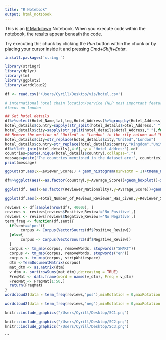 ```yaml
---
title: "R Notebook"
output: html_notebook
---
```


This is an [R Markdown](http://rmarkdown.rstudio.com) Notebook. When you execute code within the notebook, the results appear beneath the code. 

Try executing this chunk by clicking the *Run* button within the chunk or by placing your cursor inside it and pressing *Cmd+Shift+Enter*. 

```r
install.packages("stringr")
```



```r
library(stringr)
library(dplyr)
library(tm)
library(ggplot2)
library(wordcloud2)
```

```r
df <- read.csv('/Users/Cyrill/Desktop/vis/hotel.csv')
```

```r
# international hotel chain location/service (NLP most important features)/...
#focus on london
```




```r
## Get hotel details
df%>%select(Hotel_Name,lat,lng,Hotel_Address)%>%group_by(Hotel_Address)%>%filter(!duplicated(Hotel_Address))->hotel_details
hotel_details$country=sapply(str_split(hotel_details$Hotel_Address," "),function(x){x[length(x)]})
hotel_details$city=sapply(str_split(hotel_details$Hotel_Address," "),function(x){x[length(x)-1]})
## Remove the mention of "United" as "London" in the city column and "Kingdom" as "United Kingdom" in the country column
hotel_details$city=str_replace(hotel_details$city,"United","London")
hotel_details$country=str_replace(hotel_details$country,"Kingdom","United Kingdom")
df%>%left_join(hotel_details[,4:6],by = 'Hotel_Address')->df
countries=paste(unique(hotel_details$country),collapse=",")
message=paste("The countries mentioned in the dataset are:", countries)
print(message)
```



```r
ggplot(df,aes(x=Reviewer_Score)) + geom_histogram(binwidth = 1)+theme_bw()+ggtitle('Distribution of reviewer socres')
```

```r
df%>%ggplot(aes(x=as.factor(country),y=Average_Score))+geom_boxplot()+xlab("Country")+ylab("Average Score")
```



```r
ggplot(df, aes(x=as.factor(Reviewer_Nationality),y=Average_Score))+geom_boxplot()+xlab("Country")+ylab("Average Score")
```



```r
ggplot(df,aes(x=Total_Number_of_Reviews_Reviewer_Has_Given,y=Reviewer_Score)) + geom_point()+theme_bw()+geom_smooth(method = "lm")+ggtitle('Correlation between score and review frequency')
```

```r
reviews <- df[sample(nrow(df), 40000), ]
reviews <- reviews[reviews$Positive_Review!='No Positive',]
reviews <- reviews[reviews$Negative_Review!='No Negative',]
term_freq <- function(df,sent){
  if(sent=='pos'){
       corpus <- Corpus(VectorSource(df$Positive_Review))
  }else{
       corpus <- Corpus(VectorSource(df$Negative_Review))
  }
  corpus <- tm_map(corpus, removeWords, stopwords("SMART"))
  corpus <- tm_map(corpus, removeWords, stopwords("en"))
  corpus <- tm_map(corpus, stripWhitespace)
  dtm <-TermDocumentMatrix(corpus)
  mat_dtm <- as.matrix(dtm)
  v_dtm <- sort(rowSums(mat_dtm),decreasing = TRUE)
  FreqMat <- data.frame(word = names(v_dtm), Freq = v_dtm)
  FreqMat <- FreqMat[1:50,]
  return(FreqMat)
}
wordcloud2(data = term_freq(reviews,'pos'),minRotation = 0,maxRotation = 0)
```


```r
wordcloud2(data = term_freq(reviews,'neg'),minRotation = 0,maxRotation = 0)
```

```r
knitr::include_graphics("/Users/Cyrill/Desktop/SC1.png")
```



```r
knitr::include_graphics("/Users/Cyrill/Desktop/SC2.png")
knitr::include_graphics("/Users/Cyrill/Desktop/SC3.png")
```
```

